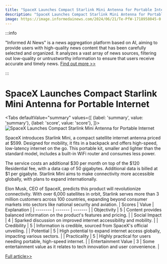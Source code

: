 ```yaml
---
title: "SpaceX Launches Compact Starlink Mini Antenna for Portable Internet"
description: "SpaceX Launches Compact Starlink Mini Antenna for Portable Internet"
image: https://image.informedainews.com/2024/06/21/Te-PfW-1718958045-0.jpg
---
```



:::info

"Informed AI News" is a news aggregation platform based on AI, aiming to provide users with high-quality news content that has been carefully selected and organized. It analyzes a vast array of news sources, filtering out low-quality or untrustworthy information to ensure that users receive accurate and timely news.  [Find out more >>](/)

:::

# SpaceX Launches Compact Starlink Mini Antenna for Portable Internet


<Tabs
	defaultValue="summary"
	values={[
	{label: 'summary', value: 'summary'},
	{label: 'score', value: 'score'},
]}>
<TabItem value="summary">
<img
  src="https://image.informedainews.com/2024/06/21/Te-PfW-1718958045-0.jpg"
  alt="SpaceX Launches Compact Starlink Mini Antenna for Portable Internet"
/>



SpaceX introduces Starlink Mini, a compact satellite internet antenna priced at $599. Designed for mobility, it fits in a backpack and offers high-speed, low-latency internet on the go. This portable kit, smaller and lighter than the standard model, includes a built-in WiFi router and consumes less power.

The service costs an additional $30 per month on top of the $120 Residential fee, with a data cap of 50 gigabytes. Additional data is billed at $1 per gigabyte. Starlink Mini aims to make connectivity more accessible globally, with plans to expand internationally.

Elon Musk, CEO of SpaceX, predicts this product will revolutionize connectivity. With over 6,000 satellites in orbit, Starlink serves more than 3 million customers across 100 countries, expanding beyond consumer markets into sectors like national security and aviation.
</TabItem>
<TabItem value="score">
	| Scores     | Value   | Explanation |
	| -------- | ------- | ------- |
	| Objectivity  | 5    | Content provides balanced information on the product's features and pricing.    |
	| Social Impact | 4     | Sparked discussion on improved internet accessibility and mobility.    |
	| Credibility    | 5    | Information is credible, sourced from SpaceX's official unveiling.    |
	| Potential    | 5    | High potential to expand internet access globally, impacting various sectors.    |
	| Practicality    | 5    | Highly practical for users needing portable, high-speed internet.    |
	| Entertainment Value    | 3    | Some entertainment value as it relates to tech innovation and user convenience.    |
</TabItem>
</Tabs>

[Full article>>](https://www.cnbc.com/2024/06/20/spacex-unveils-starlink-mini-satellite-internet-antenna-for-599.html)
